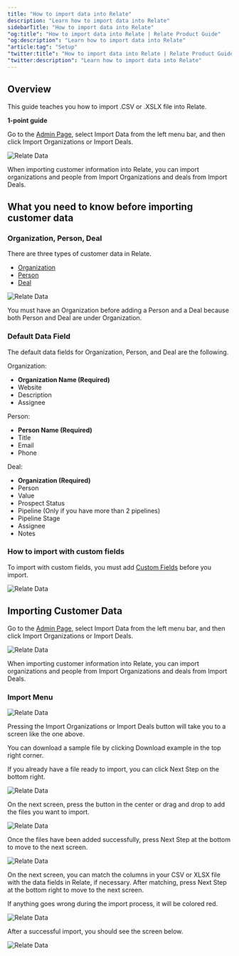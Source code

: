 ```yaml
---
title: "How to import data into Relate"
description: "Learn how to import data into Relate"
sidebarTitle: "How to import data into Relate"
"og:title": "How to import data into Relate | Relate Product Guide"
"og:description": "Learn how to import data into Relate"
"article:tag": "Setup"
"twitter:title": "How to import data into Relate | Relate Product Guide"
"twitter:description": "Learn how to import data into Relate"
---
```


## Overview

This guide teaches you how to import .CSV or .XSLX file into Relate.

<Check>

**1-point guide**

Go to the [Admin Page](https://admin.relate.so/), select Import Data from the left menu bar, and then click Import Organizations or Import Deals.

![Relate Data](/images/setup/import_menu1.png)

When importing customer information into Relate, you can import organizations and people from Import Organizations and deals from Import Deals.

</Check>

## What you need to know before importing customer data

### Organization, Person, Deal

There are three types of customer data in Relate.

- [Organization](https://www.relate.so/docs/features/organizations)
- [Person](https://www.relate.so/docs/features/people)
- [Deal](https://www.relate.so/docs/features/deal-pipeline)

![Relate Data](/images/setup/org_person_deal.png)

You must have an Organization before adding a Person and a Deal because both Person and Deal are under Organization.

### Default Data Field

The default data fields for Organization, Person, and Deal are the following.

Organization:

- **Organization Name (Required)**
- Website
- Description
- Assignee

Person:

- **Person Name (Required)**
- Title
- Email
- Phone

Deal:

- **Organization (Required)**
- Person
- Value
- Prospect Status
- Pipeline (Only if you have more than 2 pipelines)
- Pipeline Stage
- Assignee
- Notes

### How to import with custom fields

To import with custom fields, you must add [Custom Fields](https://www.relate.so/docs/features/custom-fields) before you import.

![Relate Data](/images/setup/custom_field_menu.png)

## Importing Customer Data

Go to the [Admin Page](https://admin.relate.so/), select Import Data from the left menu bar, and then click Import Organizations or Import Deals.

![Relate Data](/images/setup/import_menu1.png)

When importing customer information into Relate, you can import organizations and people from Import Organizations and deals from Import Deals.

### Import Menu

![Relate Data](/images/setup/import_menu2.png)

Pressing the Import Organizations or Import Deals button will take you to a screen like the one above.

You can download a sample file by clicking Download example in the top right corner.

If you already have a file ready to import, you can click Next Step on the bottom right.

![Relate Data](/images/setup/import_menu3.png)

On the next screen, press the button in the center or drag and drop to add the files you want to import.

![Relate Data](/images/setup/import_menu4.png)

Once the files have been added successfully, press Next Step at the bottom to move to the next screen.

![Relate Data](/images/setup/import_menu5.png)

On the next screen, you can match the columns in your CSV or XLSX file with the data fields in Relate, if necessary. After matching, press Next Step at the bottom right to move to the next screen.

If anything goes wrong during the import process, it will be colored red.

![Relate Data](/images/setup/import_menu6.png)

After a successful import, you should see the screen below.

![Relate Data](/images/setup/import_menu7.png)
